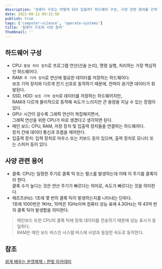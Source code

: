 ```yaml
---
description: '컴퓨터 구조는 어떻게 되어 있을까? 하드웨어 구성, 사양 관련 용어를 간략하게 알아보자!'
date: 2022-08-12 09:31:58
publish: true
tags: ['computer-science', 'operate-systems']
title: '컴퓨터 구조와 사양 용어'
thumbnail: ''
---
```


## 하드웨어 구성

- CPU: `중앙 처리 장치`로 프로그램 연산(산술 논리), 명령 실행, 처리하는 가장 핵심적인 하드웨어다.
- RAM: `주 기억 장치`로 연산에 필요한 데이터를 저장하는 하드웨어다.  
  보조 기억 장치와 다르게 전기 신호로 동작하기 때문에, 전력이 끊기면 데이터가 휘발된다.
- SSD, HDD: `보조 기억 장치`로 데이터를 저장하는 하드웨어지만,  
  RAM과 다르게 물리적으로 동작해 속도가 느리지만 큰 용량을 지닐 수 있는 장점이 있다.
- GPU: 시간이 갈수록 그래픽 연산이 복잡해지면서,  
  그래픽 연산을 위한 CPU가 따로 생겼다고 생각하면 된다.
- 메인 보드: CPU, RAM, 저장 장치 및 입출력 장치들을 연결하는 하드웨어다.  
  장치 간에 데이터 통신과 흐름을 제어한다.
- 입출력 장치: 입력 장치로 마우스 또는 키보드 등이 있으며, 출력 장치로 모니터 또는 스피커 등이 있다.

<Space />

## 사양 관련 용어

- 클록: CPU는 일정한 주기로 클록 틱 또는 펄스를 발생하는데 이때 이 주기를 클록이라 한다.  
  클록 수가 높다는 것은 연산 주기가 빠르다는 의미로, 속도가 빠르다는 것을 의미한다.
- 헤르츠(Hz): 1초에 몇 번의 클록 틱이 발생하는지를 나타내는 단위다.  
  1초에 1000번은 1KHz, 10억은 1GHz이며 컴퓨터 성능 표에 4.3GHz는 약 43억 번의 클록 틱이 발생함을 의미한다.

> 메인보드 또한 CPU의 클록 틱에 맞춰 데이터를 전송하기 때문에 성능 표시가 동일하다.  
> RAM은 메인 보드 버스인 시스템 버스에 사양과 동일한 속도로 동작한다.

<Space />

## 참조

[쉽게 배우는 운영체제 - 한빛 아카데미](https://product.kyobobook.co.kr/detail/S000001743685)
